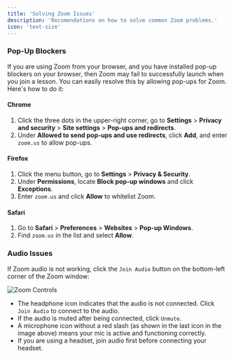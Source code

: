 ```yaml
---
title: 'Solving Zoom Issues'
description: 'Recomendations on how to solve common Zoom problems.'
icon: 'text-size'
---
```


### Pop-Up Blockers

If you are using Zoom from your browser, and you have installed pop-up blockers on your browser, then Zoom may fail to
successfully launch when you join a lesson. You can easily resolve this by allowing pop-ups for Zoom. Here's how to do it:

#### Chrome
1. Click the three dots in the upper-right corner, go to **Settings** > **Privacy and security** > **Site settings** > **Pop-ups and redirects**.
2. Under **Allowed to send pop-ups and use redirects**, click **Add**, and enter `zoom.us` to allow pop-ups.

#### Firefox
1. Click the menu button, go to **Settings** > **Privacy & Security**.
2. Under **Permissions**, locate **Block pop-up windows** and click **Exceptions**.
3. Enter `zoom.us` and click **Allow** to whitelist Zoom.

#### Safari
1. Go to **Safari** > **Preferences** > **Websites** > **Pop-up Windows**.
2. Find `zoom.us` in the list and select **Allow**.

### Audio Issues

If Zoom audio is not working, click the `Join Audio` button on the bottom-left corner of the Zoom window:

![Zoom Controls](/images/zoom-controls.png)

- The headphone icon indicates that the audio is not connected. Click `Join Audio` to connect to the audio.
- If the audio is muted after being connected, click `Unmute`.
- A microphone icon without a red slash (as shown in the last icon in the image above) means your mic is active and functioning correctly.
- If you are using a headset, join audio first before connecting your headset.
